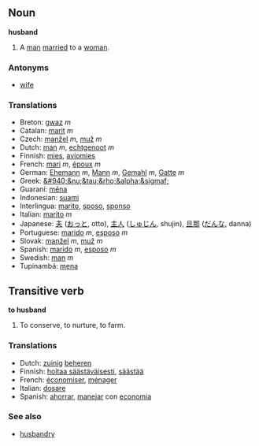 ==Noun==

'''husband'''

#A [[man]] [[marry|married]] to a [[woman]].

===Antonyms===
*[[wife]]

===Translations===
*Breton: [[gwaz]] ''m''
*Catalan: [[marit]] ''m''
*Czech: [[manžel]] ''m'', [[muž]]  ''m''
*Dutch: [[man]] ''m'', [[echtgenoot]] ''m''
*Finnish: [[mies]], [[aviomies]]
*French: [[mari]] ''m'', [[époux]] ''m''
*German: [[Ehemann]] ''m'', [[Mann]] ''m'', [[Gemahl]] ''m'', [[Gatte]] ''m''
*Greek: [[&#940;&nu;&tau;&rho;&alpha;&sigmaf;]]
*Guaraní: [[ména]]
*Indonesian: [[suami]]
*Interlingua: [[marito]], [[sposo]], [[sponso]]
*Italian: [[marito]] ''m''
*Japanese: [[夫]] ([[おっと]], otto), [[主人]] ([[しゅじん]], shujin), [[旦那]] ([[だんな]], danna)
*Portuguese: [[marido]] ''m'', [[esposo]] ''m''
*Slovak: [[manžel]] ''m'', [[muž]] ''m''
*Spanish: [[marido]] ''m'', [[esposo]] ''m''
*Swedish: [[man]] ''m''
*Tupinambá: [[mena]]

==Transitive verb==

'''to husband'''

#To conserve, to nurture, to farm.

===Translations===
*Dutch: [[zuinig]] [[beheren]]
*Finnish: [[hoitaa säästäväisesti]], [[säästää]]
*French: [[économiser]], [[ménager]]
*Italian: [[dosare]]
*Spanish: [[ahorrar]], [[manejar]] con [[economia]]

===See also===

*[[husbandry]]